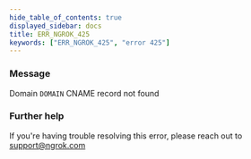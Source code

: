 ```yaml
---
hide_table_of_contents: true
displayed_sidebar: docs
title: ERR_NGROK_425
keywords: ["ERR_NGROK_425", "error 425"]
---
```


### Message

Domain `DOMAIN` CNAME record not found

### Further help

If you're having trouble resolving this error, please reach out to [support@ngrok.com](mailto:support@ngrok.com?subject=Help%20with%20ERR_NGROK_425)
